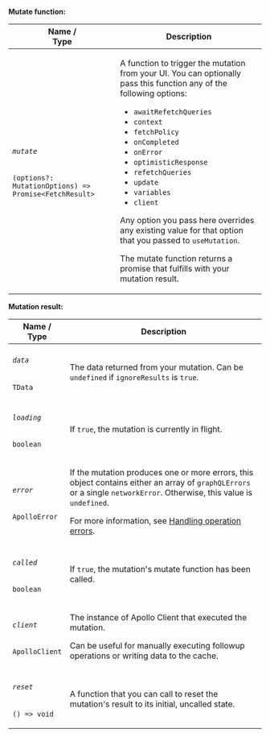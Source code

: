 **Mutate function:**

<table class="field-table api-ref">
  <thead>
    <tr>
      <th>Name /<br/>Type</th>
      <th>Description</th>
    </tr>
  </thead>
  <tbody>
<tr>
<td>

###### `mutate`

`(options?: MutationOptions) => Promise<FetchResult>`
</td>

<td>

A function to trigger the mutation from your UI. You can optionally pass this function any of the following options:

* `awaitRefetchQueries`
* `context`
* `fetchPolicy`
* `onCompleted`
* `onError`
* `optimisticResponse`
* `refetchQueries`
* `update`
* `variables`
* `client`

Any option you pass here overrides any existing value for that option that you passed to `useMutation`.

The mutate function returns a promise that fulfills with your mutation result.
</td>
</tr>
  </tbody>
</table>

**Mutation result:**

<table class="field-table api-ref">
  <thead>
    <tr>
      <th>Name /<br/>Type</th>
      <th>Description</th>
    </tr>
  </thead>
  <tbody>
<tr>
<td>

###### `data`

`TData`
</td>

<td>

The data returned from your mutation. Can be `undefined` if `ignoreResults` is `true`.
</td>
</tr>

<tr>
<td>

###### `loading`

`boolean`
</td>

<td>

If `true`, the mutation is currently in flight.
</td>
</tr>

<tr>
<td>

###### `error`

`ApolloError`
</td>

<td>

If the mutation produces one or more errors, this object contains either an array of `graphQLErrors` or a single `networkError`. Otherwise, this value is `undefined`.

For more information, see [Handling operation errors](/react/data/error-handling/).

</td>
</tr>

<tr>
<td>

###### `called`

`boolean`
</td>

<td>

If `true`, the mutation's mutate function has been called.

</td>
</tr>

<tr>
<td>

###### `client`

`ApolloClient`
</td>

<td>

The instance of Apollo Client that executed the mutation.

Can be useful for manually executing followup operations or writing data to the cache.

</td>
</tr>

<tr>
<td>

###### `reset`

`() => void`
</td>

<td>

A function that you can call to reset the mutation's result to its initial, uncalled state.

</td>
</tr>
  </tbody>
</table>
